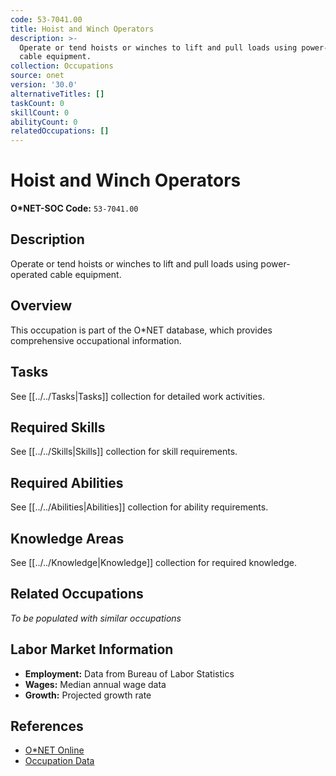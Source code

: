 ```yaml
---
code: 53-7041.00
title: Hoist and Winch Operators
description: >-
  Operate or tend hoists or winches to lift and pull loads using power-operated
  cable equipment.
collection: Occupations
source: onet
version: '30.0'
alternativeTitles: []
taskCount: 0
skillCount: 0
abilityCount: 0
relatedOccupations: []
---
```

# Hoist and Winch Operators

**O*NET-SOC Code:** `53-7041.00`

## Description

Operate or tend hoists or winches to lift and pull loads using power-operated cable equipment.

## Overview

This occupation is part of the O*NET database, which provides comprehensive occupational information.

## Tasks

See [[../../Tasks|Tasks]] collection for detailed work activities.

## Required Skills

See [[../../Skills|Skills]] collection for skill requirements.

## Required Abilities

See [[../../Abilities|Abilities]] collection for ability requirements.

## Knowledge Areas

See [[../../Knowledge|Knowledge]] collection for required knowledge.

## Related Occupations

*To be populated with similar occupations*

## Labor Market Information

- **Employment:** Data from Bureau of Labor Statistics
- **Wages:** Median annual wage data
- **Growth:** Projected growth rate

## References

- [O*NET Online](https://www.onetonline.org/link/summary/53-7041.00)
- [Occupation Data](https://www.onetcenter.org/)
